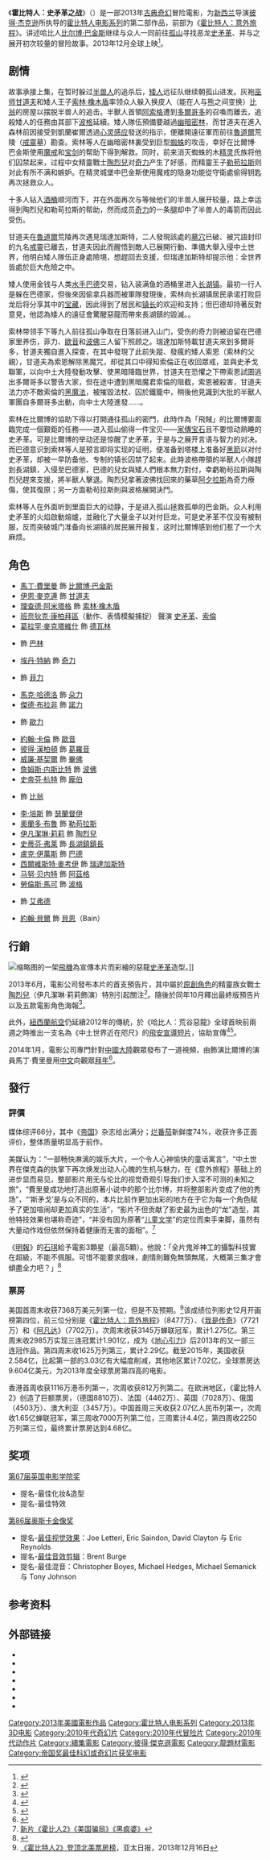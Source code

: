 {{noteTA
|T=zh-cn:霍比特人：史矛革之战; zh-tw:哈比人：荒谷惡龍; zh-hk:哈比人：荒谷魔龍;
|G1=Show
|G2=Movie
|G3=魔戒
|1=zh-cn:霍比特人：史矛革之战; zh-tw:哈比人：荒谷惡龍; zh-hk:哈比人：荒谷魔龍;
|2=zh-cn:霍比特人：意外之旅; zh-tw:哈比人：意外旅程; zh-hk:哈比人：不思議之旅;
|3=zh-cn:霍比特人;zh-tw:哈比人; zh-hk:哈比人
|4=zh-cn:恶龙; zh-tw:惡龍; zh-hk:魔龍;
|5=zh-cn:霍比特人：五军之战; zh-tw:哈比人：五軍之戰; zh-hk:哈比人：五軍之戰;
|6=zh-cn:霍华德·肖;zh-hk:侯活·梭爾;zh-tw:霍華·蕭;
|7=zh-cn:降临;zh-tw:降臨;
|8=zh-cn:囚徒;zh-tw:囚徒;
}}
{{Infobox film
 |name            = 霍比特人：史矛革之战
 |original_name = ''{{lang|en|The Hobbit: The Desolation of Smaug}}''
 |image           = The_Hobbit_-_The_Desolation_of_Smaug_Teaser_Poster.jpg
 |caption         = 英文海報
 |director        = [[彼得·傑克森|彼得·傑克森]]
 |producer        = 彼得·傑克森<br />{{link-en|Carolynne Cunningham|Carolynne Cunningham}}<br />{{link-en|Zane Weiner|Zane Weiner}}<br />[[法蘭·華許|Fran Walsh]]
 |screenplay      = 彼得·傑克森<br />Fran Walsh<br />[[菲利帕·鮑恩斯|Philippa Boyens]]<br />[[葛雷摩·戴托羅|葛雷摩·戴托羅]]
 |based_on       = 《[[哈比人歷險記|哈比人歷險記]]》<br />''The Hobbit''<br />作者－[[J·R·R·托尔金|J·R·R·托尔金]]
 |starring       = [[伊恩·麥基倫|伊恩·麥基倫]]<br />[[馬丁·費里曼|馬丁·費里曼]]<br />[[理察·阿米塔格|理察·阿米塔格]]<br />[[詹姆斯·內斯比特|詹姆斯·內斯比特]]<br />{{link-en|肯·史考特|Ken Stott}}<br />[[姬蒂·白蘭芝|姬蒂·白蘭芝]]<br />[[奧蘭多·布魯|奧蘭多·布魯]]<br />[[伊凡潔琳·莉莉|伊凡潔琳·莉莉]]<br />[[李·培斯|李·培斯]]<br />[[盧克·伊萬斯|盧克·伊萬斯]]<br />[[班奈狄克·康柏拜區|班奈狄克·康柏拜區]]
 |music            = [[霍華德·肖|霍華德·肖]]
 |cinematography   = [[安德魯·萊斯尼|安德魯·萊斯尼]]
 |editing          = {{link-en|Jabez Olssen|Jabez Olssen}}
 |studio           = [[新線影業|新線影業]]<br />[[美高梅|美高梅]]<br />{{link-en|WingNut Films|WingNut Films}}
 |distributor      = [[華納兄弟|華納兄弟]]
 |released         = {{Film date|2013|12|2|[[洛杉矶|洛杉矶]]全球首映|2013|12|10|[[布宜诺斯艾利斯|布宜诺斯艾利斯]]（首映）|2013|12|12|香港、新加坡|2013|12|13|臺灣、美國|2014|2|21|中國大陸}}
 |runtime          = 161 分钟（剧场版）<br>186 分钟（加长版）
 |country          = {{ubl|{{NZL}}|{{美國電影產地}}}}
 |language         = [[英语|英语]]
 | sarft_id = {{电审|特(进)|2013|072}}（3D）(中國)<br/>{{电审|特(进)|2013|073}}（IMAX 3D）(中國)
 |budget           = 2.25亿美元
 |gross            = 9.58亿美元	 
 | preceded_by     = [[霍比特人：意外之旅|霍比特人：意外之旅]]
 | followed_by     = [[哈比人：五軍之戰|哈比人：五軍之戰]]
 | cn_name         = 霍比特人2：史矛革之战
 | hk_name         = 哈比人：荒谷魔龍
 | tw_name         = 哈比人：荒谷惡龍
}}

《'''霍比特人：史矛革之战'''》（{{lang-en|''The Hobbit: The Desolation of Smaug''}}）是一部2013年[[古典奇幻|古典奇幻]]冒险電影，为[[新西兰|新西兰]]导演[[彼得·杰克逊|彼得·杰克逊]]所执导的[[霍比特人电影系列|霍比特人电影系列]]的第二部作品，前部为《[[霍比特人：意外旅程|霍比特人：意外旅程]]》。讲述哈比人[[比尔博·巴金斯|比尔博·巴金斯]]继续与众人一同前往[[孤山_(托爾金小說)|孤山]]寻找恶龙[[史矛革|史矛革]]、并与之展开初次较量的冒险故事。2013年12月全球上映<ref name= titles>{{cite web | url=http://www.thehobbit.com/releasedates/index.html | title=The Hobbit Worldwide Release Dates | publisher=thehobbit.com | accessdate=2013-09-07 | archive-url=https://web.archive.org/web/20141109153155/http://www.thehobbit.com/releasedates/index.html | archive-date=2014-11-09 | dead-url=yes }}</ref>。

==剧情==
故事承接上集，在暂时躲过[[半兽人|半兽人]]的追杀后，[[矮人_(中土大陸)|矮人]]远征队继续朝孤山进发。灰袍[[巫師_(中土大陸)|巫师]][[甘道夫|甘道夫]]和矮人王子[[索林·橡木盾|索林·橡木盾]]率领众人躲入换皮人（能在人与[[熊|熊]]之间变换）[[比翁|比翁]]的房屋以摆脱半兽人的追击。半獸人首領[[阿索格|阿索格]]遭到[[多爾哥多|多爾哥多]]的召喚而離去，追殺矮人的任務由其部下[[波格_(中土大陸)|波格]]延續。矮人隊伍預備要越過[[幽暗密林|幽暗密林]]，而甘道夫在進入森林前因接受到凱蘭崔爾透過[[心灵感应|心灵感应]]發送的指示，便離開遠征軍而前往[[魯道爾|魯道爾]]荒陵（[[戒靈|戒靈]]墓）勘查。索林等人在幽暗密林裏受到巨型[[蜘蛛|蜘蛛]]的攻击，幸好在比爾博·巴金斯使用[[至尊魔戒|魔戒]]和[[刺針_(中土大陸)|宝剑]]的帮助下得到解救。同时，前来消灭蜘蛛的木[[精靈_(中土大陸)|精灵]]氏族将他们囚禁起来，过程中女精靈戰士[[陶烈兒|陶烈兒]]对[[菲力及奇力|奇力]]产生了好感，而精靈王子[[勒苟拉斯|勒苟拉斯]]则对此有所不满和嫉妒。在精灵城堡中巴金斯使用魔戒的隐身功能從守衛處偷得钥匙再次拯救众人。

十多人钻入[[酒桶|酒桶]]顺河而下，并在外面再次与等候他们的半兽人展开较量，路上幸运得到陶烈兒和勒苟拉斯的帮助，然而成员[[菲力及奇力|奇力]]的一条腿却中了半兽人的毒箭而因此受伤。

甘道夫在[[魯道爾|魯道爾]]荒陵再次遇見瑞達加斯特，二人發現該處的[[墓穴|墓穴]]已破、被咒語封印的九名[[戒靈|戒靈]]已離去，甘道夫因此而醒悟到敵人已展開行動、準備大舉入侵中土世界，他明白矮人隊伍正身處險境，想趕回去支援，但瑞達加斯特却提示他：全世界皆處於巨大危險之中。

矮人使用金钱与人类[[水手|水手]][[巴德_(中土大陸)|巴德]]交易，钻入装满鱼的酒桶里进入[[長湖鎮_(哈比人歷險記)|长湖镇]]。最初一行人是躲在巴德家，但後來因偷拿兵器而被軍隊發現後，索林向长湖镇居民承诺打败巨龙后将分享其中的[[宝藏|宝藏]]，因此得到了居民和[[長湖鎮鎮長|镇长]]的欢迎和支持；但巴德却持著反對意見，他認為矮人的遠征會驚醒惡龍而帶來長湖鎮的毀滅。。

索林带领手下等九人前往孤山争取在日落前进入山门，受伤的奇力则被迫留在巴德家里养伤，菲力、[[歐音|歐音]]和[[波佛|波佛]]三人留下照顾之。瑞達加斯特載甘道夫來到多爾哥多，甘道夫獨自進入探查，在其中發現了此前失蹤、發瘋的矮人索恩（索林的父親），甘道夫為索恩解除黑魔咒，却從其口中得知索倫正在收回眾戒，並與史矛戈聯軍，以向中土大陸發動攻擊、使黑暗降臨世界，甘道夫在恐懼之下帶索恩試圖逃出多爾哥多以警告大家，但在途中遭到黑暗魔君索倫的阻截，索恩被殺害，甘道夫法力亦不敵索倫的[[黑魔法|黑魔法]]，被摧毀法杖、囚於鐵籠中，稍後他見識到大批的半獸人軍團自多爾哥多出動，向中土大陸進發……。

索林在比爾博的協助下得以打開通往孤山的密門，此時作為「飛賊」的比爾博要面臨完成一個艱鉅的任務——进入孤山偷得一件宝贝——[[家傳寶鑽|家傳宝石]]且不要惊动熟睡的史矛革。可是比爾博的举动还是惊醒了史矛革，于是与之展开言语与智力的对决。而巴德意识到索林等人是预言即将实现的证明，便准备到塔楼上准备好[[黑箭_(中土大陸)|黑箭]]以对付史矛革，却被一早防备他、专制的镇长囚禁了起来。此時波格帶領的半獸人小隊趕到長湖鎮，入侵至巴德家，巴德的兒女與矮人們根本無力對付，幸虧勒茍拉斯與陶烈兒趕來支援，將半獸人擊退。陶烈兒拿著波佛找回來的藥草[[阿夕拉斯|阿夕拉斯]]為奇力療傷，使其復原；另一方面勒茍拉斯則與波格展開決鬥。

索林等人在外面听到里面巨大的动静，于是进入孤山拯救孤单的巴金斯。众人利用史矛革的火焰啟動熔爐，並融化了大量金子以对付巨龙，可是史矛革不仅没有被制服，反而突破城门准备向长湖镇的居民展开报复，这时比爾博感到他们惹了一个大麻烦。

==角色 ==
* [[馬丁·費里曼|馬丁·費里曼]] 飾 [[比爾博·巴金斯|比爾博·巴金斯]]
* [[伊恩·麥克連|伊恩·麥克連]] 飾 [[甘道夫|甘道夫]]
* [[理查德·阿米塔格|理查德·阿米塔格]] 飾 [[索林·橡木盾|索林·橡木盾]]
* [[班奈狄克·康柏拜區|班奈狄克·康柏拜區]]（動作、表情模擬捕捉） 聲演 [[史矛革|史矛革]]、[[索倫_(魔戒)|索倫]]
* [[葛拉罕·麥克塔維什|葛拉罕·麥克塔維什]] 飾 [[德瓦林|德瓦林]]
* {{link-en|肯·史考特|Ken Stott}} 飾 [[巴林_(中土大陸)|巴林]]
* [[埃丹·特納|埃丹·特納]] 飾 [[菲力及奇力|奇力]]
* {{link-en|狄恩·歐葛曼|Dean O'Gorman}} 飾 [[菲力及奇力|菲力]]
* [[馬克·哈德洛|馬克·哈德洛]] 飾 [[朵力|朵力]]
* [[傑德·布拉非|傑德·布拉非]] 飾 [[諾力|諾力]]
* {{link-en|亞當·布朗|Adam Brown (actor)}} 飾 [[歐力|歐力]]
* [[約翰·卡倫|約翰·卡倫]] 飾 [[歐音|歐音]]
* [[彼得·漢柏頓|彼得·漢柏頓]] 飾 [[葛羅音|葛羅音]]
* [[威廉·基契爾|威廉·基契爾]] 飾 [[畢佛|畢佛]]
* [[詹姆斯·内斯比特|詹姆斯·内斯比特]] 飾 [[波佛|波佛]]
* [[史蒂芬·杭特|史帝芬·杭特]] 飾 [[龐伯|龐伯]]
* {{link-en|麥可·佩斯伯蘭特|Mikael Persbrandt}} 飾 [[比翁|比翁]]
* [[李·培斯|李·培斯]] 飾 [[瑟蘭督伊|瑟蘭督伊]]
* [[奧蘭多·布魯|奧蘭多·布魯]] 飾 [[勒苟拉斯|勒苟拉斯]]
* [[伊凡潔琳·莉莉|伊凡潔琳·莉莉]] 飾 [[陶烈兒|陶烈兒]]
* [[史蒂芬·弗莱|史蒂芬·弗莱]] 飾 [[長湖鎮鎮長|長湖鎮鎮長]]
* [[盧克·伊萬斯|盧克·伊萬斯]] 飾 [[巴德_(中土大陸)|巴德]]
* [[西爾維斯特·麥考伊|西爾維斯特·麥考伊]] 飾 [[瑞達加斯特|瑞達加斯特]]
* [[马努·贝内特|马努·贝内特]] 飾 [[阿索格|阿茲格]]
* [[勞倫斯·馬可|勞倫斯·馬可]] 飾 [[波格_(中土大陸)|波格]]
* {{link-en|萊恩·蓋奇|Ryan Gage}} 飾 [[艾弗德|艾弗德]]
* [[約翰·貝爾_(演員)|約翰·貝爾]] 飾 [[貝恩_(中土大陸)|貝恩]]（Bain）

==行銷==
[[File:Air_New_Zealand,_Boeing_777-300ER_(Smaug_Livery),_ZK-OKO_-_LHR_(11344035625).jpg|缩略图]]的一架[[飛機|飛機]]為宣傳本片而彩繪的惡龍[[史矛革|史矛革]]造型。]]

2013年6月，電影公司發布本片的首支預告片，其中屬於[[哈比人電影系列原創人物列表|原創角色]]的精靈族女戰士[[陶烈兒|陶烈兒]]（伊凡潔琳·莉莉飾演）特別引起關注<ref>{{Cite news|url=https://www.nownews.com/news/20130613/214286|title=影／《哈比人》旅程延續　原創女精靈超吸睛|author=許世穎|date=2013-06-13|newspaper=NOWnews 今日新聞|accessdate=2018-06-09|language=zh-TW}}</ref>。隨後於同年10月釋出最終版預告片以及五款電影角色海報<ref>{{Cite news|url=https://star.ettoday.net/news/277563|title=《哈比人》續集前導影片曝光！ 福爾摩斯、華生巧碰頭|author=|date=2013-10-03|newspaper=ETtoday星光雲|accessdate=2018-06-09|language=zh-TW}}</ref>。

此外，[[紐西蘭航空|紐西蘭航空]]仍延續2012年的傳統，於《哈比人：荒谷惡龍》全球首映前兩週之時推出一支名為《中土世界近在咫尺》的[[紐西蘭航空飛行安全宣導短片|飛安宣導短片]]，協助宣傳<ref>{{Cite news|url=https://n.yam.com/Article/20131125918669|title=紐西蘭航空推出「哈比人」短片 邀粉絲出席首映|author=欣傳媒 方雯玲|date=2013-11-25|newspaper=蕃新聞|accessdate=2018-06-09}}</ref><ref>{{Cite news|url=http://travel.sina.com.cn/air/2013-11-20/1835232148.shtml|title=新西兰航空发布全新霍比特人短片 观看赢取双人奇幻之旅|date=2013-11-20|work=新浪旅游|accessdate=2018-06-09}}</ref>。

2014年1月，電影公司專門針對[[中國大陸|中國大陸]]觀眾發布了一道視頻，由飾演比爾博的演員馬丁·費里曼用[[中文|中文]]向觀眾[[拜年|拜年]]<ref>{{Cite web|url=http://ent.163.com/14/0127/11/9JJG08QV00032DGD.html|title=《霍比特人2》发拜年视频 "华生"弗瑞曼抱拳作揖送祝福|accessdate=2018-06-09|author=国际在线|date=2014-01-27|publisher=网易娱乐|archive-url=https://web.archive.org/web/20180612140730/http://ent.163.com/14/0127/11/9JJG08QV00032DGD.html|archive-date=2018-06-12|dead-url=yes}}</ref>。

==發行==
=== 評價 ===
媒体综评66分，其中《[[帝国|帝国]]》杂志给出满分；[[烂番茄|烂番茄]]新鲜度74%，收获许多正面评价，整体质量明显高于前作。

美媒认为：“一部畅快淋漓的娱乐大片，一个令人心神愉快的童话寓言”，“中土世界在傑克森的执掌下再次焕发出动人心魄的生机与魅力，在《意外旅程》基础上的进步显而易见，整部影片用无与伦比的视觉奇观引导我们步入深不可测的未知之旅”，“費里曼成功地打造出原著小说中的那个比尔博，并将整部影片变成了他的秀场”，“‘斯矛戈’是与众不同的，本片比前作更加出彩的地方在于它为每一个角色赋予了更加喧闹却更加真实的生活”，“影片不但贡献了影史最为出色的“龙”造型，其他特技效果也堪称奇迹”，“并没有因为原著“[[儿童文学|儿童文学]]”的定位而束手束脚，虽然有大量动作戏但依然保持着健康而无害的面相”。<ref>[http://ent.sina.com.cn/m/f/2013-12-16/ba4061811.shtml 新片《霍比人2》《美国骗局》《黑疯婆》]</ref>

《[[明報|明報]]》的[[石琪|石琪]]給予電影3顆星（最高5顆）。他說：「全片鬼斧神工的攝製科技實在超級，不能不佩服。可惜不能要求戲味，劇情則難免無頭無尾，大概第三集才會傾盡全力吧？」<ref>{{cite newspaper|url=http://ol.minpao.com/cfm/star20.cfm?File=20131215/sae03/myb1.txt|title=石琪說戲﹕人類比魔龍殘酷|date=2013年12月15日|newspaper=''[[明報|明報]]''}}</ref>

=== 票房 ===
美国首周末收获7368万美元列第一位，但是不及预期。<ref>[http://www.apdnews.com/news/54706.html 《霍比特人2》登顶北美票房榜]，亚太日报，2013年12月16日</ref>该成绩位列影史12月开画榜第四位，前三位分别是《[[霍比特人：意外旅程|霍比特人：意外旅程]]》（8477万）、《[[我是传奇|我是传奇]]》（7721万）和《[[阿凡达|阿凡达]]》（7702万）。次周末收获3145万蝉联冠军，累计1.275亿。第三周末收2985万实现三连冠累计1.901亿，成为《[[地心引力_(电影)|地心引力]]》后2013年的又一部三连冠作品。第四周末收1625万列第三，累计2.29亿。截至2015年，美国收获2.584亿，比起第一部的3.03亿有大幅度削减，其他地区累计7.02亿，全球票房达9.604亿美元，为2013年度全球票房第四高的电影。

香港首周收获1116万港币列第一，次周收获812万列第二。在欧洲地区，《霍比特人2》创造了巨额票房，（德国8810万）、法国（4462万）、英国（7028万）、俄国（4503万）、澳大利亚（3457万）。中国首周三天收获2.07亿人民币列第一，次周收1.65亿蝉联冠军，第三周收7000万列第二位，三周累计4.4亿，第四周收2250万列第三位，最终累计票房达到4.68亿。

{{start box}}
{{succession prize box|《[[冰雪奇緣|冰雪奇緣]]》|《[[冰雪奇緣|2014年美國週末票房冠軍]]》|{{flagicon|US}}[[2013年美國週末票房冠軍|2013年美國週末票房冠軍]]|第50、51、52周}}
{{succession prize box|《[[飢餓遊戲：星火燎原_(電影)|飢餓遊戲：星火燎原]]》| 《[[浪人47|浪人47]]》|{{flagicon|TWN}}[[2013年台北週末票房冠軍|2013年台北週末票房冠軍]]|第50、51周}}
{{succession prize box|《[[掃毒|掃毒]]》 | 《[[风暴_(电影)|风暴]]》|{{flagicon|HK}}[[2013年香港一週票房冠軍|2013年香港一週票房冠軍]]|第49周<small>（12月9日－12月15日）</small>}}
{{succession prize box|《[[北京爱情故事_(电影)|北京爱情故事]]》|《[[机械战警_(2014年电影)|机械战警]]》|{{flagicon|CHN}}[[2014年中国一周票房冠军|2014年中国一周票房冠军]]|第8-9周<small>（2月17日—3月2日）</small>}}
{{succession prize box|《[[鼴鼠之歌：密探玲二|鼴鼠之歌：密探玲二]]》|《[[新·大雄的大魔境|哆啦A夢新篇：大雄的大魔境－柏高與5人之探險隊]]》|{{flagicon|JPN}}[[2014年日本週末票房冠軍|2014年日本週末票房冠軍]]|'''第9周'''}}
{{end box}}

== 奖项 ==
[[第67届英国电影学院奖|第67届英国电影学院奖]]
*提名-最佳化妆&造型
*提名-最佳特效
[[第86届奥斯卡金像奖|第86届奥斯卡金像奖]]
*提名-[[奧斯卡最佳視覺效果獎|最佳视觉效果]]：Joe Letteri, Eric Saindon, David Clayton 与 Eric Reynolds
*提名-[[奥斯卡最佳音效剪辑奖|最佳音效剪辑]]：Brent Burge
*提名-最佳混音：Christopher Boyes, Michael Hedges, Michael Semanick 与 Tony Johnson

==参考资料==
{{Reflist|2}}

==外部链接==
{{commons category|The Hobbit: The Desolation of Smaug}}
* {{official website|http://www.thehobbit.com}}
* {{IMDb title|1170358}}
* {{Rotten Tomatoes|the_hobbit_the_desolation_of_smaug}}
* {{metacritic film|the-hobbit-the-desolation-of-smaug}}
* {{mojo title|hobbit2}}
* {{amg movie|427369}}
* {{Mtime|78593|哈比人：荒谷惡龍}}

{{哈比人歷險記}}
{{魔戒和哈比人系列電影}}
{{中土大陸電影}}
{{彼得·杰克逊}}
{{吉勒摩·戴托羅}}
{{帝国奖最佳科幻-奇幻片}}
{{DEFAULTSORT:Hobbit: The Desolation of Smaug, The}}
[[Category:2013年美國電影作品|Category:2013年美國電影作品]]
[[Category:霍比特人电影系列|Category:霍比特人电影系列]]
[[Category:2013年3D电影|Category:2013年3D电影]]
[[Category:2010年代奇幻片|Category:2010年代奇幻片]]
[[Category:2010年代冒险片|Category:2010年代冒险片]]
[[Category:2010年代动作片|Category:2010年代动作片]]
[[Category:續集電影|Category:續集電影]]
[[Category:彼得·傑克遜電影|Category:彼得·傑克遜電影]]
[[Category:龍題材電影|Category:龍題材電影]]
[[Category:帝国奖最佳科幻或奇幻片获奖电影|Category:帝国奖最佳科幻或奇幻片获奖电影]]